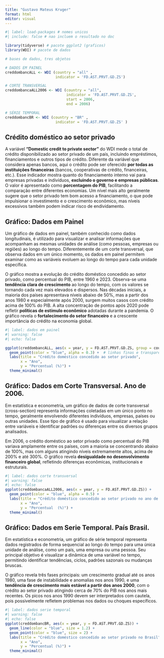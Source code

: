---
title: "Gustavo Mateus Kruger"
format: html
editor: visual
---

```{r}
#| label: load-packages # nomes unicos
#| include: false # nao incluem o resultado no doc

library(tidyverse) # pacote ggplot2 (graficos)
library(WDI) # pacote de dados

# bases de dados, tres objetos

# DADOS EM PAINEL 
creddombancALL <- WDI (country = "all" ,
                       indicator = 'FD.AST.PRVT.GD.ZS')

# CORTE TRANSVERSAL 
creddombancaALL2006 <- WDI (country = "all",
                            indicator = 'FD.AST.PRVT.GD.ZS', 
                            start = 2006, 
                            end = 2006)

# SÉRIE TEMPORAL 
creddombancBR <- WDI (country = "BR" ,
                       indicator = 'FD.AST.PRVT.GD.ZS' )
```

## **Crédito doméstico ao setor privado**

A variável **"Domestic credit to private sector"** do WDI mede o total de crédito disponibilizado ao setor privado de um país, incluindo empréstimos, financiamentos e outros tipos de crédito. Diferente da variável que considera apenas bancos, aqui o crédito pode ser oferecido **por todas as instituições financeiras** (bancos, cooperativas de crédito, financeiras, etc.). Esse indicador mostra quanto do financiamento interno vai para empresas privadas e indivíduos, **excluindo o governo e empresas públicas**. O valor é apresentado como **porcentagem do PIB**, facilitando a comparação entre diferentes economias. Um nível mais alto geralmente sugere que o setor privado tem bom acesso a financiamento, o que pode impulsionar o investimento e o crescimento econômico, mas níveis excessivos também podem indicar risco de endividamento.

## Gráfico: Dados em Painel

Um gráfico de dados em painel, também conhecido como dados longitudinais, é utilizado para visualizar e analisar informações que acompanham as mesmas unidades de análise (como pessoas, empresas ou regiões) ao longo do tempo. Diferentemente de um corte transversal, que observa dados em um único momento, os dados em painel permitem examinar como as variáveis evoluem ao longo do tempo para cada unidade específica.

O gráfico mostra a evolução do crédito doméstico concedido ao setor privado, como percentual do PIB, entre 1960 e 2023. Observa-se uma **tendência clara de crescimento** ao longo do tempo, com os valores se tornando cada vez mais elevados e dispersos. Nas décadas iniciais, a maioria dos países apresentava níveis abaixo de 50%, mas a partir dos anos 1980 e especialmente após 2000, surgem muitos casos com crédito acima de 100% do PIB. A alta concentração de pontos após 2020 pode refletir **políticas de estímulo econômico** adotadas durante a pandemia. O gráfico revela o **fortalecimento do setor financeiro** e a crescente importância do crédito na economia global.

```{r}
#| label: dados em painel
#| warning: false
#| echo: false

ggplot(creddombancALL, aes(x = year, y = FD.AST.PRVT.GD.ZS, group = country)) +
  geom_point(color = "blue", alpha = 0.3) +  # linhas finas e transparentes para vários países
  labs(title = "Crédito doméstico concedido ao setor privado",
       x = "Ano",
       y = "Percentual (%)") +
  theme_minimal()
```

## Gráfico: Dados em Corte Transversal. Ano de 2006.

Em estatística e econometria, um gráfico de dados de corte transversal (cross-section) representa informações coletadas em um único ponto no tempo, geralmente envolvendo diferentes indivíduos, empresas, países ou outras unidades. Esse tipo de gráfico é usado para visualizar a relação entre variáveis e identificar padrões ou diferenças entre os diversos grupos analisados.

Em 2006, o crédito doméstico ao setor privado como percentual do PIB variava amplamente entre os países, com a maioria se concentrando abaixo de 100%, mas com alguns atingindo níveis extremamente altos, acima de 200% e até 300%. O gráfico revela **desigualdade no desenvolvimento financeiro global**, refletindo diferenças econômicas, institucionais e estruturais.

```{r}
#| label: dados corte transversal 
#| warning: false 
#| echo: false  
ggplot(creddombancaALL2006, aes(x = year, y = FD.AST.PRVT.GD.ZS)) +
  geom_point(color = "blue", alpha = 0.5) +
  labs(title = "Crédito doméstico concedido ao setor privado no ano de 2006",
       x = "Ano",
       y = "Percentual  (%)") +
  theme_minimal()
```

## Gráfico: Dados em Serie Temporal. País Brasil.

Em estatística e econometria, um gráfico de série temporal representa dados registrados de forma sequencial ao longo do tempo para uma única unidade de análise, como um país, uma empresa ou uma pessoa. Seu principal objetivo é visualizar a dinâmica de uma variável no tempo, permitindo identificar tendências, ciclos, padrões sazonais ou mudanças bruscas.

O gráfico revela três fases principais: um crescimento gradual até os anos 1980, uma fase de instabilidade e anomalias nos anos 1990, e uma **tendência de crescimento mais estável a partir dos anos 2000**, com o crédito ao setor privado atingindo cerca de 70% do PIB nos anos mais recentes. Os picos nos anos 1990 devem ser interpretados com cautela, pois possivelmente refletem problemas nos dados ou choques específicos.

```{r}
#| label: dados serie temporal
#| warning: false 
#| echo: false     
ggplot(creddombancBR, aes(x = year, y = FD.AST.PRVT.GD.ZS)) +
  geom_line(color = "blue", size = 1.2) +
  geom_point(color = "blue", size = 2) +
  labs(title = "Crédito doméstico concedido ao setor privado no Brasil",
       x = "Ano",
       y = "Percentual (%)") +
  theme_minimal()
```
